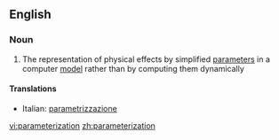 ==English==

===Noun===
{{en-noun}}

#{{computing}} The representation of physical effects by simplified [[parameter]]s in a computer [[model]] rather than by computing them dynamically

====Translations====
{{top}}
*Italian: [[parametrizzazione]] {{f}}
{{mid}}

{{bottom}}

[[vi:parameterization]]
[[zh:parameterization]]